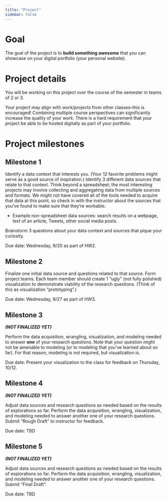 ```yaml
---
title: "Project"
sidebar: false
---
```


# Goal

The goal of the project is to **build something awesome** that you can showcase on your digital portfolio (your personal website).

# Project details

You will be working on this project over the course of the semester in teams of 2 or 3.

Your project may align with work/projects from other classes--this is encouraged! Combining multiple course perspectives can significantly increase the quality of your work. There is a hard requirement that your project be able to be hosted digitally as part of your portfolio.

# Project milestones

## Milestone 1

Identify a data context that interests you. (Your 12 favorite problems might serve as a good source of inspiration.) Identify 3 different data sources that relate to that context. Think beyond a spreadsheet; the most interesting projects may involve collecting and aggregating data from multiple sources and formats. We might not have covered all of the tools needed to acquire that data at this point, so check in with the instructor about the sources that you've found to make sure that they're workable.

- Example non-spreadsheet data sources: search results on a webpage, text of an article, Tweets, other social media posts.

Brainstorm 3 questions about your data context and sources that pique your curiosity.

Due date: Wednesday, 9/20 as part of HW2.

## Milestone 2

Finalize one initial data source and questions related to that source. Form project teams. Each team member should create 1 "ugly" (not fully polished) visualization to demonstrate viability of the research questions. (Think of this as visualization "prototyping".)

Due date: Wednesday, 9/27 as part of HW3.

## Milestone 3

***(NOT FINALIZED YET)***

Perform the data acquisition, wrangling, visualization, and modeling needed to answer **one** of your research questions. Note that your question might not be amenable to modeling (or to modeling that you've learned about so far). For that reason, modeling is not required, but visualization is.

Due date: Present your visualization to the class for feedback on Thursday, 10/12.

## Milestone 4

***(NOT FINALIZED YET)***

Adjust data sources and research questions as needed based on the results of explorations so far. Perform the data acquisition, wrangling, visualization, and modeling needed to answer another one of your research questions. Submit "Rough Draft" to instructor for feedback.

Due date: TBD

## Milestone 5

***(NOT FINALIZED YET)***

Adjust data sources and research questions as needed based on the results of explorations so far. Perform the data acquisition, wrangling, visualization, and modeling needed to answer another one of your research questions. Submit "Final Draft".

Due date: TBD

